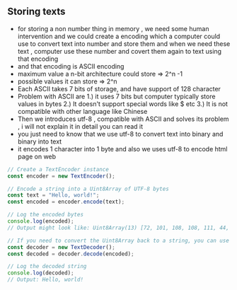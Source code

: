 ## Storing texts

- for storing a non number thing in memory , we need some human intervention and we could create a encoding which a computer could use to convert text into number and store them and when we need these text , computer use these number and covert them again to text using that encoding
- and that encoding is ASCII encoding
- maximum value a n-bit architecture could store => 2^n -1
- possible values it can store => 2^n
- Each ASCII takes 7 bits of storage, and have support of 128 character
- Problem with ASCII are 1.) it uses 7 bits but computer typically store values in bytes 2.) It doesn't support special words like $ etc 3.) It is not compatible with other language like Chinese
- Then we introduces utf-8 , compatible with ASCII and solves its problem , i will not explain it in detail you can read it
- you just need to know that we use utf-8 to convert text into binary and binary into text
- it encodes 1 character into 1 byte and also we uses utf-8 to encode html page on web

```javascript
// Create a TextEncoder instance
const encoder = new TextEncoder();

// Encode a string into a Uint8Array of UTF-8 bytes
const text = "Hello, world!";
const encoded = encoder.encode(text);

// Log the encoded bytes
console.log(encoded);
// Output might look like: Uint8Array(13) [72, 101, 108, 108, 111, 44, 32, 119, 111, 114, 108, 100, 33]

// If you need to convert the Uint8Array back to a string, you can use TextDecoder
const decoder = new TextDecoder();
const decoded = decoder.decode(encoded);

// Log the decoded string
console.log(decoded);
// Output: Hello, world!
```

